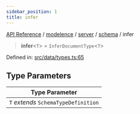 ```yaml
---
sidebar_position: 1
title: infer
---
```


[API Reference](/api-reference/modelence/server/namespaces/schema/type-aliases/../../../../../index) / [modelence](/api-reference/modelence/server/namespaces/schema/type-aliases/../../../../index) / [server](/api-reference/modelence/server/namespaces/schema/type-aliases/../../../index) / [schema](/api-reference/modelence/server/namespaces/schema/type-aliases/../index) / infer

> **infer**\<`T`\> = `InferDocumentType`\<`T`\>

Defined in: [src/data/types.ts:65](https://github.com/modelence/modelence/blob/084f5d8dcc5671fa7b03cf7691e0b6e6f63b2d74/packages/modelence/src/data/types.ts#L65)

## Type Parameters

| Type Parameter |
| ------ |
| `T` *extends* `SchemaTypeDefinition` |
